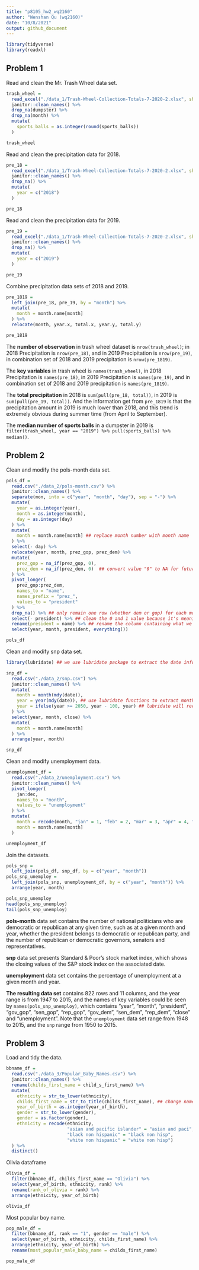 ```yaml
---
title: "p8105_hw2_wq2160"
author: "Wenshan Qu (wq2160)"
date: "10/8/2021"
output: github_document
---
```


```r
library(tidyverse)
library(readxl)
```

## Problem 1

Read and clean the Mr. Trash Wheel data set.

```r
trash_wheel = 
  read_excel("./data_1/Trash-Wheel-Collection-Totals-7-2020-2.xlsx", sheet = 1, range = cell_cols("A:N")) %>% 
  janitor::clean_names() %>% 
  drop_na(dumpster) %>% 
  drop_na(month) %>% 
  mutate(
    sports_balls = as.integer(round(sports_balls))
  )

trash_wheel
```

Read and clean the precipitation data for 2018.

```r
pre_18 = 
  read_excel("./data_1/Trash-Wheel-Collection-Totals-7-2020-2.xlsx", sheet = "2018 Precipitation", skip = 1) %>% 
  janitor::clean_names() %>% 
  drop_na() %>% 
  mutate(
    year = c("2018")
  )

pre_18
```

Read and clean the precipitation data for 2019.

```r
pre_19 = 
  read_excel("./data_1/Trash-Wheel-Collection-Totals-7-2020-2.xlsx", sheet = "2019 Precipitation", skip = 1) %>% 
  janitor::clean_names() %>% 
  drop_na() %>% 
  mutate(
    year = c("2019")
  )

pre_19
```

Combine precipitation data sets of 2018 and 2019.

```r
pre_1819 = 
  left_join(pre_18, pre_19, by = "month") %>% 
  mutate(
    month = month.name[month]
  ) %>% 
  relocate(month, year.x, total.x, year.y, total.y)

pre_1819
```

The **number of observation** in trash wheel dataset is `nrow(trash_wheel)`; in 2018 Precipitation is `nrow(pre_18)`, and in 2019 Precipitation is `nrow(pre_19)`, in combination set of 2018 and 2019 precipitation is `nrow(pre_1819)`.

The **key variables** in trash wheel is `names(trash_wheel)`, in 2018 Precipitation is `names(pre_18)`, in 2019 Precipitation is `names(pre_19)`, and in combination set of 2018 and 2019 precipitation is `names(pre_1819)`.

The **total precipitation** in 2018 is `sum(pull(pre_18, total))`, in 2019 is `sum(pull(pre_19, total))`. And the information get from `pre_1819` is that the precipitation amount in 2019 is much lower than 2018, and this trend is extremely obvious during summer time (from April to September).

The **median number of sports balls** in a dumpster in 2019 is `filter(trash_wheel, year == "2019") %>% pull(sports_balls) %>% median()`.


## Problem 2

Clean and modify the pols-month data set.

```r
pols_df = 
  read.csv("./data_2/pols-month.csv") %>% 
  janitor::clean_names() %>% 
  separate(mon, into = c("year", "month", "day"), sep = "-") %>% 
  mutate(
    year = as.integer(year),
    month = as.integer(month),
    day = as.integer(day)
  ) %>% 
  mutate(
    month = month.name[month] ## replace month number with month name 
  ) %>% 
  select(- day) %>% 
  relocate(year, month, prez_gop, prez_dem) %>% 
  mutate(
    prez_gop = na_if(prez_gop, 0),
    prez_dem = na_if(prez_dem, 0)  ## convert value "0" to NA for future manipulation
  ) %>% 
  pivot_longer(
    prez_gop:prez_dem,
    names_to = "name", 
    names_prefix = "prez_",
    values_to = "president"
  ) %>% 
  drop_na() %>% ## only remain one row (whether dem or gop) for each month of year
  select(- president) %>% ## clean the 0 and 1 value because it's meaningless, only reserve the "dem" or "gop" value
  rename(president = name) %>% ## rename the column containing what we need as president
  select(year, month, president, everything())

pols_df
```

Clean and modify snp data set.

```r
library(lubridate) ## we use lubridate package to extract the date information
```

```r
snp_df = 
  read.csv("./data_2/snp.csv") %>% 
  janitor::clean_names() %>% 
  mutate(
    month = month(mdy(date)),
    year = year(mdy(date)), ## use lubridate functions to extract month and year
    year = ifelse(year >= 2050, year - 100, year) ## lubridate will recognize two-digit old years (i.e. 50 ~ 68) as 2050 ~2068 instead of 1950 ~ 1968, so we manually correct it.
  ) %>% 
  select(year, month, close) %>% 
  mutate(
    month = month.name[month]
  ) %>% 
  arrange(year, month)

snp_df
```

Clean and modify unemployment data.

```r
unemployment_df = 
  read.csv("./data_2/unemployment.csv") %>% 
  janitor::clean_names() %>% 
  pivot_longer(
    jan:dec,
    names_to = "month",
    values_to = "unemployment"
  ) %>% 
  mutate(
    month = recode(month, "jan" = 1, "feb" = 2, "mar" = 3, "apr" = 4, "may" = 5, "jun" = 6, "jul" = 7, "aug" = 8, "sep" = 9, "oct" = 10, "nov" = 11, "dec" = 12),
    month = month.name[month]
  )

unemployment_df
```

Join the datasets.

```r
pols_snp = 
  left_join(pols_df, snp_df, by = c("year", "month"))
pols_snp_unemploy = 
  left_join(pols_snp, unemployment_df, by = c("year", "month")) %>% 
  arrange(year, month)

pols_snp_unemploy
head(pols_snp_unemploy)
tail(pols_snp_unemploy)
```


**pols-month** data set contains the number of national politicians who are democratic or republican at any given time, such as at a given month and year, whether the president belongs to democratic or republican party, and the number of republican or democratic governors, senators and representatives.

**snp** data set presents Standard & Poor’s stock market index, which shows the closing values of the S&P stock index on the associated date.

**unemployment** data set contains the percentage of unemployment at a given month and year.

**The resulting data set** contains 822 rows and 11 columns, and the year range is from 1947 to 2015, and the names of key variables could be seen by `names(pols_snp_unemploy)`, which contains "year", "month", "president", "gov_gop", "sen_gop", "rep_gop", "gov_dem", "sen_dem", "rep_dem", "close" and "unemployment". Note that the `unemployment` data set range from 1948 to 2015, and the `snp` range from 1950 to 2015.


## Problem 3

Load and tidy the data.

```r
bbname_df = 
  read.csv("./data_3/Popular_Baby_Names.csv") %>% 
  janitor::clean_names() %>% 
  rename(childs_first_name = child_s_first_name) %>% 
  mutate(
    ethnicity = str_to_lower(ethnicity),
    childs_first_name = str_to_title(childs_first_name), ## change names to "Abcde" format
    year_of_birth = as.integer(year_of_birth),
    gender = str_to_lower(gender),
    gender = as.factor(gender),
    ethnicity = recode(ethnicity,
                       "asian and pacific islander" = "asian and paci",
                       "black non hispanic" = "black non hisp",
                       "white non hispanic" = "white non hisp")
  ) %>% 
  distinct()
```

Olivia dataframe

```r
olivia_df = 
  filter(bbname_df, childs_first_name == "Olivia") %>% 
  select(year_of_birth, ethnicity, rank) %>% 
  rename(rank_of_olivia = rank) %>% 
  arrange(ethnicity, year_of_birth)

olivia_df
```

Most popular boy name.

```r
pop_male_df = 
  filter(bbname_df, rank == "1", gender == "male") %>% 
  select(year_of_birth, ethnicity, childs_first_name) %>% 
  arrange(ethnicity, year_of_birth) %>% 
  rename(most_popular_male_baby_name = childs_first_name)

pop_male_df
```


